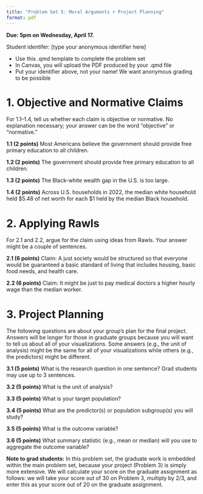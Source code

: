 ```yaml
---
title: "Problem Set 5: Moral Arguments + Project Planning"
format: pdf
---
```


**Due: 5pm on Wednesday, April 17.**

Student identifer: [type your anonymous identifier here]

- Use this .qmd template to complete the problem set
- In Canvas, you will upload the PDF produced by your .qmd file
- Put your identifier above, not your name! We want anonymous grading to be possible

# 1. Objective and Normative Claims

For 1.1--1.4, tell us whether each claim is objective or normative. No explanation necessary; your answer can be the word "objective" or "normative."

**1.1 (2 points)** Most Americans believe the government should provide free primary education to all children.

**1.2 (2 points)** The government should provide free primary education to all children.

**1.3 (2 points)** The Black-white wealth gap in the U.S. is too large.

**1.4 (2 points)** Across U.S. households in 2022, the median white household held \$5.48 of net worth for each \$1 held by the median Black household.

# 2. Applying Rawls

For 2.1 and 2.2, argue for the claim using ideas from Rawls. Your answer might be a couple of sentences.

**2.1 (6 points)** Claim: A just society would be structured so that everyone would be guaranteed a basic standard of living that includes housing, basic food needs, and health care.

**2.2 (6 points)** Claim: It might be just to pay medical doctors a higher hourly wage than the median worker.

# 3. Project Planning

The following questions are about your group's plan for the final project. Answers will be longer for those in graduate groups because you will want to tell us about all of your visualizations. Some answers (e.g., the unit of analysis) might be the same for all of your visualizations while others (e.g., the predictors) might be different.

**3.1 (5 points)** What is the research question in one sentence? Grad students may use up to 3 sentences.

**3.2 (5 points)** What is the unit of analysis?

**3.3 (5 points)** What is your target population?

**3.4 (5 points)** What are the predictor(s) or population subgroup(s) you will study?

**3.5 (5 points)** What is the outcome variable?

**3.6 (5 points)** What summary statistic (e.g., mean or median) will you use to aggregate the outcome variable?

**Note to grad students:** In this problem set, the graduate work is embedded within the main problem set, because your project (Problem 3) is simply more extensive. We will calculate your score on the graduate assignment as follows: we will take your score out of 30 on Problem 3, multiply by 2/3, and enter this as your score out of 20 on the graduate assignment.